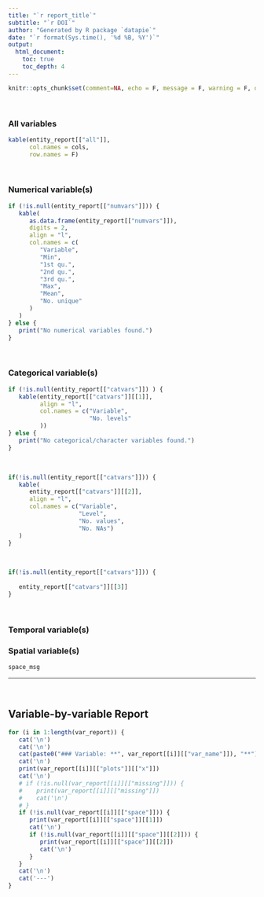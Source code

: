 ```yaml
---
title: "`r report_title`"
subtitle: "`r DOI`"
author: "Generated by R package `datapie`"
date: "`r format(Sys.time(), '%d %B, %Y')`"
output:
  html_document:
    toc: true
    toc_depth: 4
---
```


```r
knitr::opts_chunk$set(comment=NA, echo = F, message = F, warning = F, out.width = '100%', fig.height = 4)
```

&nbsp;

### All variables

```r
kable(entity_report[["all"]],
      col.names = cols,
      row.names = F)

```

&nbsp;

### Numerical variable(s)

```r
if (!is.null(entity_report[["numvars"]])) {
   kable(
      as.data.frame(entity_report[["numvars"]]),
      digits = 2,
      align = "l",
      col.names = c(
         "Variable",
         "Min",
         "1st qu.",
         "2nd qu.",
         "3rd qu.",
         "Max",
         "Mean",
         "No. unique"
      )
   )
} else {
   print("No numerical variables found.")
}
```

&nbsp;

### Categorical variable(s)

```r
if (!is.null(entity_report[["catvars"]]) ) {
   kable(entity_report[["catvars"]][[1]],
         align = "l",
         col.names = c("Variable",
                       "No. levels"
         ))
} else {
   print("No categorical/character variables found.")
}
```

&nbsp;

```r
if(!is.null(entity_report[["catvars"]])) {
   kable(
      entity_report[["catvars"]][[2]],
      align = "l",
      col.names = c("Variable",
                    "Level",
                    "No. values",
                    "No. NAs")
   )
}
```

&nbsp;

```r
if(!is.null(entity_report[["catvars"]])) {
      
   entity_report[["catvars"]][[3]]
}
```

&nbsp;

### Temporal variable(s)


### Spatial variable(s)

```r
space_msg
```


---

&nbsp;

## Variable-by-variable Report

```r
for (i in 1:length(var_report)) {
   cat('\n')
   cat('\n')
   cat(paste0("### Variable: **", var_report[[i]][["var_name"]]), "**")
   cat('\n')
   print(var_report[[i]][["plots"]][["x"]])
   cat('\n')
   # if (!is.null(var_report[[i]][["missing"]])) {
   #    print(var_report[[i]][["missing"]])
   #    cat('\n')
   # }
   if (!is.null(var_report[[i]][["space"]])) {
      print(var_report[[i]][["space"]][[1]])
      cat('\n')
      if (!is.null(var_report[[i]][["space"]][[2]])) {
         print(var_report[[i]][["space"]][[2]])
         cat('\n')
      }
   }
   cat('\n')
   cat('---')
}
```